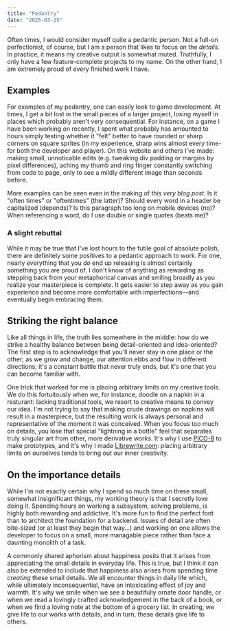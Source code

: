 ```yaml
---
title: "Pedantry"
date: "2025-03-25"
---
```


Often times, I would consider myself quite a pedantic person. Not a full-on perfectionist, of course, but I am a person that likes to focus on the *details*. In practice, it means my creative output is somewhat muted. Truthfully, I only have a few feature-complete projects to my name. On the other hand, I am extremely proud of every finished work I have.

## Examples
For examples of my pedantry, one can easily look to game development. At times, I get a bit lost in the small pieces of a larger project, losing myself in places which probably aren't very consequential. For instance, on a game I have been working on recently, I spent what probably has amounted to hours simply testing whether it "felt" better to have rounded or sharp corners on square sprites (in my experience, sharp wins almost every time-for both the developer and player). On this website and others I've made: making small, unnoticable edits (e.g. tweaking div padding or margins by pixel differences), aching my thumb and ring finger constantly switching from code to page, only to see a mildly different image than seconds before.

More examples can be seen even in the making of *this very blog post*. Is it "often times" or "oftentimes" (the latter)? Should every word in a header be capitalized (depends)? Is this paragraph too long on mobile devices (no)? When referencing a word, do I use double or single quotes (beats me)?

### A slight rebuttal
While it may be true that I've lost hours to the futile goal of absolute polish, there are definitely some positives to a pedantic approach to work. For one, nearly everything that you *do* end up releasing is almost certainly something you are proud of. I don't know of anything as rewarding as stepping back from your metaphorical canvas and smiling broadly as you realize your masterpiece is complete. It gets easier to step away as you gain experience and become more comfortable with imperfections&mdash;and eventually begin embracing them.

## Striking the right balance

Like all things in life, the truth lies somewhere in the middle: how do we strike a healthy balance between being detail-oriented and idea-oriented? The first step is to acknowledge that you'll never stay in one place or the other; as we grow and change, our attention ebbs and flow in different directions; it's a constant battle that never truly ends, but it's one that you can become familiar with.

One trick that worked for me is placing arbitrary limits on my creative tools. We do this fortuitously when we, for instance, doodle on a napkin in a resturant: lacking traditional tools, we resort to creative means to convey our idea. I'm not trying to say that making crude drawings on napkins will result in a masterpiece, but the resulting work is always personal and representative of the moment it was conceived. When you focus too much on details, you lose that special "lightning in a bottle" feel that separates truly singular art from other, more derivative works. It's why I use [PICO-8](https://google.com) to make prototypes, and it's why I made [Librewrite.com](https://librewrite.com): placing arbitrary limits on ourselves tends to bring out our inner creativity.

## On the importance details
While I'm not exactly certain why I spend so much time on these small, somewhat insignificant things, my working theory is that I secretly love doing it. Spending hours on working a subsystem, solving problems, is highly both rewarding and addictive. It's more fun to find the perfect font than to architect the foundation for a backend. Issues of detail are often bite-sized (or at least they begin that way...) and working on one allows the developer to focus on a small, more managable piece rather than face a daunting monolith of a task.

A commonly shared aphorism about happiness posits that it arises from appreciating the small details in everyday life. This is true, but I think it can also be extended to include that happiness also arises from spending time *creating* these small details. We all encounter things in daily life which, while ultimately inconsequential, have an intoxicating effect of joy and warmth. It's why we smile when we see a beautifully ornate door handle, or when we read a lovingly crafted acknowledgement in the back of a book, or when we find a loving note at the bottom of a grocery list. In creating, we give life to our works with details, and in turn, these details give life to others.
